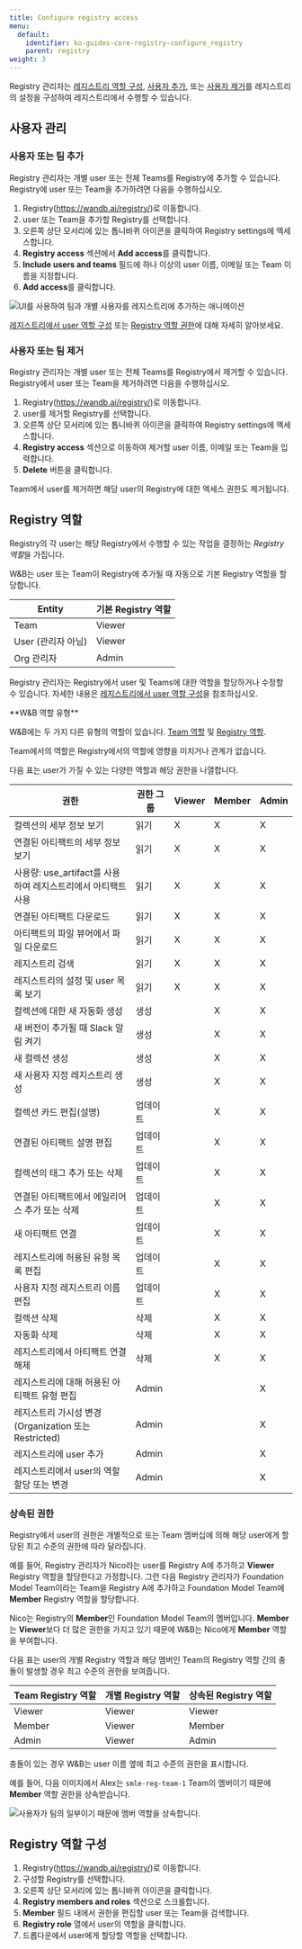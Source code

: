 ---
title: Configure registry access
menu:
  default:
    identifier: ko-guides-core-registry-configure_registry
    parent: registry
weight: 3
---

Registry 관리자는 [레지스트리 역할 구성](/ko/configure_registry.md#configure-registry-roles), [사용자 추가](/ko/configure_registry.md#add-a-user-or-a-team-to-a-registry), 또는 [사용자 제거](/ko/configure_registry.md#remove-a-user-or-team-from-a-registry)를 레지스트리의 설정을 구성하여 레지스트리에서 수행할 수 있습니다.

## 사용자 관리

### 사용자 또는 팀 추가

Registry 관리자는 개별 user 또는 전체 Teams를 Registry에 추가할 수 있습니다. Registry에 user 또는 Team을 추가하려면 다음을 수행하십시오.

1. Registry(https://wandb.ai/registry/)로 이동합니다.
2. user 또는 Team을 추가할 Registry를 선택합니다.
3. 오른쪽 상단 모서리에 있는 톱니바퀴 아이콘을 클릭하여 Registry settings에 엑세스합니다.
4. **Registry access** 섹션에서 **Add access**를 클릭합니다.
5. **Include users and teams** 필드에 하나 이상의 user 이름, 이메일 또는 Team 이름을 지정합니다.
6. **Add access**를 클릭합니다.

<Frame>
    <img src="/images/registry/add_team_registry.gif" alt="UI를 사용하여 팀과 개별 사용자를 레지스트리에 추가하는 애니메이션"  />
</Frame>

[레지스트리에서 user 역할 구성](/ko/configure_registry.md#configure-registry-roles) 또는 [Registry 역할 권한](/ko/configure_registry.md#registry-role-permissions)에 대해 자세히 알아보세요.

### 사용자 또는 팀 제거
Registry 관리자는 개별 user 또는 전체 Teams를 Registry에서 제거할 수 있습니다. Registry에서 user 또는 Team을 제거하려면 다음을 수행하십시오.

1. Registry(https://wandb.ai/registry/)로 이동합니다.
2. user를 제거할 Registry를 선택합니다.
3. 오른쪽 상단 모서리에 있는 톱니바퀴 아이콘을 클릭하여 Registry settings에 엑세스합니다.
4. **Registry access** 섹션으로 이동하여 제거할 user 이름, 이메일 또는 Team을 입력합니다.
5. **Delete** 버튼을 클릭합니다.

<Note>
Team에서 user를 제거하면 해당 user의 Registry에 대한 엑세스 권한도 제거됩니다.
</Note>

## Registry 역할

Registry의 각 user는 해당 Registry에서 수행할 수 있는 작업을 결정하는 *Registry 역할*을 가집니다.

W&B는 user 또는 Team이 Registry에 추가될 때 자동으로 기본 Registry 역할을 할당합니다.

| Entity | 기본 Registry 역할 |
| ----- | ----- |
| Team | Viewer |
| User (관리자 아님) | Viewer |
| Org 관리자 | Admin |

Registry 관리자는 Registry에서 user 및 Teams에 대한 역할을 할당하거나 수정할 수 있습니다.
자세한 내용은 [레지스트리에서 user 역할 구성](/ko/configure_registry.md#configure-registry-roles)을 참조하십시오.

<Note>
**W&B 역할 유형**

W&B에는 두 가지 다른 유형의 역할이 있습니다. [Team 역할](/ko/guides/models/app/settings-page/teams#team-role-and-permissions) 및 [Registry 역할](/ko/configure_registry.md#configure-registry-roles).

Team에서의 역할은 Registry에서의 역할에 영향을 미치거나 관계가 없습니다.
</Note>

다음 표는 user가 가질 수 있는 다양한 역할과 해당 권한을 나열합니다.

| 권한 | 권한 그룹 | Viewer | Member | Admin |
|--------------------------------------------------------------- |------------------|--------|--------|-------|
| 컬렉션의 세부 정보 보기 | 읽기 | X | X | X |
| 연결된 아티팩트의 세부 정보 보기 | 읽기 | X | X | X |
| 사용량: use_artifact를 사용하여 레지스트리에서 아티팩트 사용 | 읽기 | X | X | X |
| 연결된 아티팩트 다운로드 | 읽기 | X | X | X |
| 아티팩트의 파일 뷰어에서 파일 다운로드 | 읽기 | X | X | X |
| 레지스트리 검색 | 읽기 | X | X | X |
| 레지스트리의 설정 및 user 목록 보기 | 읽기 | X | X | X |
| 컬렉션에 대한 새 자동화 생성 | 생성 | | X | X |
| 새 버전이 추가될 때 Slack 알림 켜기 | 생성 | | X | X |
| 새 컬렉션 생성 | 생성 | | X | X |
| 새 사용자 지정 레지스트리 생성 | 생성 | | X | X |
| 컬렉션 카드 편집(설명) | 업데이트 | | X | X |
| 연결된 아티팩트 설명 편집 | 업데이트 | | X | X |
| 컬렉션의 태그 추가 또는 삭제 | 업데이트 | | X | X |
| 연결된 아티팩트에서 에일리어스 추가 또는 삭제 | 업데이트 | | X | X |
| 새 아티팩트 연결 | 업데이트 | | X | X |
| 레지스트리에 허용된 유형 목록 편집 | 업데이트 | | X | X |
| 사용자 지정 레지스트리 이름 편집 | 업데이트 | | X | X |
| 컬렉션 삭제 | 삭제 | | X | X |
| 자동화 삭제 | 삭제 | | X | X |
| 레지스트리에서 아티팩트 연결 해제 | 삭제 | | X | X |
| 레지스트리에 대해 허용된 아티팩트 유형 편집 | Admin | | | X |
| 레지스트리 가시성 변경(Organization 또는 Restricted) | Admin | | | X |
| 레지스트리에 user 추가 | Admin | | | X |
| 레지스트리에서 user의 역할 할당 또는 변경 | Admin | | | X |

### 상속된 권한

Registry에서 user의 권한은 개별적으로 또는 Team 멤버십에 의해 해당 user에게 할당된 최고 수준의 권한에 따라 달라집니다.

예를 들어, Registry 관리자가 Nico라는 user를 Registry A에 추가하고 **Viewer** Registry 역할을 할당한다고 가정합니다. 그런 다음 Registry 관리자가 Foundation Model Team이라는 Team을 Registry A에 추가하고 Foundation Model Team에 **Member** Registry 역할을 할당합니다.

Nico는 Registry의 **Member**인 Foundation Model Team의 멤버입니다. **Member**는 **Viewer**보다 더 많은 권한을 가지고 있기 때문에 W&B는 Nico에게 **Member** 역할을 부여합니다.

다음 표는 user의 개별 Registry 역할과 해당 멤버인 Team의 Registry 역할 간의 충돌이 발생할 경우 최고 수준의 권한을 보여줍니다.

| Team Registry 역할 | 개별 Registry 역할 | 상속된 Registry 역할 |
| ------ | ------ | ------ |
| Viewer | Viewer | Viewer |
| Member | Viewer | Member |
| Admin | Viewer | Admin |

충돌이 있는 경우 W&B는 user 이름 옆에 최고 수준의 권한을 표시합니다.

예를 들어, 다음 이미지에서 Alex는 `smle-reg-team-1` Team의 멤버이기 때문에 **Member** 역할 권한을 상속받습니다.

<Frame>
    <img src="/images/registry/role_conflict.png" alt="사용자가 팀의 일부이기 때문에 멤버 역할을 상속합니다."  />
</Frame>

## Registry 역할 구성
1. Registry(https://wandb.ai/registry/)로 이동합니다.
2. 구성할 Registry를 선택합니다.
3. 오른쪽 상단 모서리에 있는 톱니바퀴 아이콘을 클릭합니다.
4. **Registry members and roles** 섹션으로 스크롤합니다.
5. **Member** 필드 내에서 권한을 편집할 user 또는 Team을 검색합니다.
6. **Registry role** 열에서 user의 역할을 클릭합니다.
7. 드롭다운에서 user에게 할당할 역할을 선택합니다.
